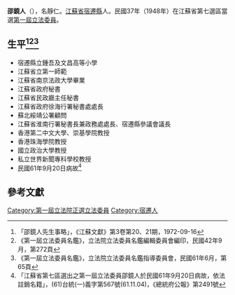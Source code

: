 {{Infobox Officeholder
|姓名=邵鏡人
|圖像=File:邵鏡人.jpg
|圖像大小=200px
|圖像說明=  
|字    = 名靜仁
|號    = 
|別名    = 
|出生日期 = 1899年？月？日
|出生地點 = 
|逝世日期 = {{dda|1972|9|20|1899||}}
|逝世地點 = 
|死因    = 
|墓地    = 
|籍貫    = [[江蘇省|江蘇省]][[宿遷縣|宿遷縣]]
|政黨    = 
|parents  = 
|配偶   =
|伴侶    = 
|relatives  =  
|children  =  
|著作    = 
* 《同光風雲錄》
* 《無所不談札記》
* 《近世人物誌》
|past    = 
}}
'''邵鏡人'''（{{bd|1899年||1972年|9月20日}}），名靜仁。[[江蘇省|江蘇省]][[宿遷縣|宿遷縣]]人。民國37年（1948年）在江蘇省第七選區當選[[第一屆立法委員|第一屆立法委員]]。

== 生平<ref>「邵鏡人先生事略」，《江蘇文獻》第3卷第20、21期，1972-09-16</ref><ref>《第一屆立法委員名鑑》，立法院立法委員名鑑編輯委員會編印，民國42年9月，第272頁</ref><ref>《第一屆立法委員名鑑》，立法院立法委員名鑑指導委員會，民國61年6月，第65頁</ref> ==
* 宿遷縣立鍾吾及文昌高等小學
* 江蘇省立第一師範
* 江蘇省南京法政大學畢業
* 江蘇省政府秘書
* 江蘇省民政廳主任秘書
* 江蘇省政府徐海行署秘書處處長
* 蘇北綏靖公署顧問
* 江蘇省淮南行署秘書長兼政務處處長、宿遷縣參議會議長
* 香港第二中文大學、崇基學院教授
* 香港珠海學院教授
* 國立政治大學教授
* 私立世界新聞專科學校教授
* 民國61年9月20日病故<ref>「江蘇省第七區選出之第一屆立法委員邵鏡人於民國61年9月20日病故，依法註銷名籍」，(61)台統(一)義字第567號(61.11.04)，《總統府公報》第2491號</ref>
== 參考文獻 ==
{{reflist}}
{{中華民國第一屆立法委員}}
[[Category:第一屆立法院正選立法委員|Category:第一屆立法院正選立法委員]]
[[Category:宿遷人|Category:宿遷人]]